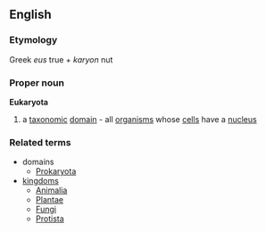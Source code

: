 ==English==
===Etymology===
Greek ''eus'' true + ''karyon'' nut
===Proper noun===
{{wikipedia}}
'''Eukaryota'''
#a [[taxonomic]] [[domain]] - all [[organism]]s whose [[cell]]s have a [[nucleus]]
===Related terms===
{{wikispecies}}
*domains
**[[Prokaryota]]
*[[kingdom]]s
**[[Animalia]]
**[[Plantae]]
**[[Fungi]]
**[[Protista]]